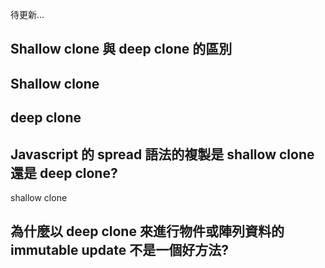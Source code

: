 待更新...

## Shallow clone 與 deep clone 的區別

## Shallow clone

## deep clone

## Javascript 的 spread 語法的複製是 shallow clone 還是 deep clone?

shallow clone

## 為什麼以 deep clone 來進行物件或陣列資料的 immutable update 不是一個好方法?

